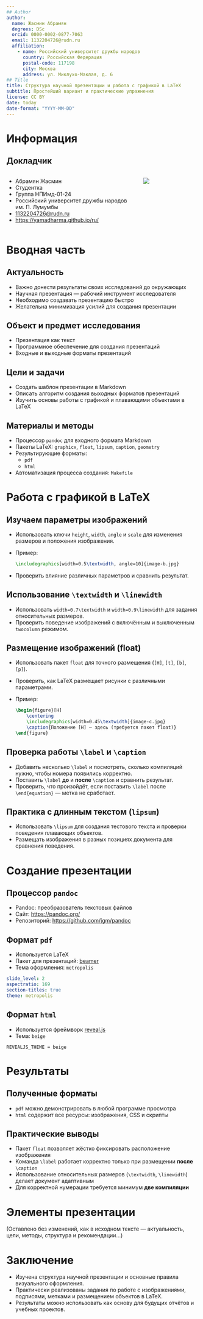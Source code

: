 ```yaml
---
## Author
author:
  name: Жасмин Абрамян
  degrees: DSc
  orcid: 0000-0002-0877-7063
  email: 1132204726@rudn.ru
  affiliation:
    - name: Российский университет дружбы народов
      country: Российская Федерация
      postal-code: 117198
      city: Москва
      address: ул. Миклухо-Маклая, д. 6
## Title
title: Структура научной презентации и работа с графикой в LaTeX
subtitle: Простейший вариант и практические упражнения
license: CC BY
date: today
date-format: "YYYY-MM-DD"
---
```


# Информация

## Докладчик

:::::::::::::: {.columns align=center}
::: {.column width="70%"}

  * Абрамян Жасмин  
  * Студентка  
  * Группа НПИмд-01-24  
  * Российский университет дружбы народов им. П. Лумумбы  
  * [1132204726@rudn.ru](mailto:1132204726@rudn.ru)  
  * <https://yamadharma.github.io/ru/>

:::
::: {.column width="30%"}

![](./image/kulyabov.jpg)

:::
::::::::::::::

# Вводная часть

## Актуальность

- Важно донести результаты своих исследований до окружающих  
- Научная презентация — рабочий инструмент исследователя  
- Необходимо создавать презентацию быстро  
- Желательна минимизация усилий для создания презентации  

## Объект и предмет исследования

- Презентация как текст  
- Программное обеспечение для создания презентаций  
- Входные и выходные форматы презентаций  

## Цели и задачи

- Создать шаблон презентации в Markdown  
- Описать алгоритм создания выходных форматов презентаций  
- Изучить основы работы с графикой и плавающими объектами в LaTeX  

## Материалы и методы

- Процессор `pandoc` для входного формата Markdown  
- Пакеты LaTeX: `graphicx`, `float`, `lipsum`, `caption`, `geometry`  
- Результирующие форматы:
  - `pdf`
  - `html`
- Автоматизация процесса создания: `Makefile`

# Работа с графикой в LaTeX

## Изучаем параметры изображений

- Использовать ключи `height`, `width`, `angle` и `scale` для изменения размеров и положения изображения.  
- Пример:
  ```latex
  \includegraphics[width=0.5\textwidth, angle=10]{image-b.jpg}
  ```
- Проверить влияние различных параметров и сравнить результат.

## Использование `\textwidth` и `\linewidth`

- Использовать `width=0.7\textwidth` и `width=0.9\linewidth` для задания относительных размеров.  
- Проверить поведение изображений с включённым и выключенным `twocolumn` режимом.

## Размещение изображений (float)

- Использовать пакет `float` для точного размещения (`[H]`, `[t]`, `[b]`, `[p]`).  
- Проверить, как LaTeX размещает рисунки с различными параметрами.  
- Пример:
  ```latex
  \begin{figure}[H]
      \centering
      \includegraphics[width=0.45\textwidth]{image-c.jpg}
      \caption{Положение [H] — здесь (требуется пакет float)}
  \end{figure}
  ```

## Проверка работы `\label` и `\caption`

- Добавить несколько `\label` и посмотреть, сколько компиляций нужно, чтобы номера появились корректно.  
- Поставить `\label` **до** и **после** `\caption` и сравнить результат.  
- Проверить, что произойдёт, если поставить `\label` после `\end{equation}` — метка не сработает.

## Практика с длинным текстом (`lipsum`)

- Использовать `\lipsum` для создания тестового текста и проверки поведения плавающих объектов.  
- Размещать изображения в разных позициях документа для сравнения поведения.

# Создание презентации

## Процессор `pandoc`

- Pandoc: преобразователь текстовых файлов  
- Сайт: <https://pandoc.org/>  
- Репозиторий: <https://github.com/jgm/pandoc>

## Формат `pdf`

- Используется LaTeX  
- Пакет для презентаций: [beamer](https://ctan.org/pkg/beamer)  
- Тема оформления: `metropolis`

```yaml
slide_level: 2
aspectratio: 169
section-titles: true
theme: metropolis
```

## Формат `html`

- Используется фреймворк [reveal.js](https://revealjs.com/)  
- Тема: `beige`

```make
REVEALJS_THEME = beige
```

# Результаты

## Полученные форматы

- `pdf` можно демонстрировать в любой программе просмотра  
- `html` содержит все ресурсы: изображения, CSS и скрипты  

## Практические выводы

- Пакет `float` позволяет жёстко фиксировать расположение изображения  
- Команда `\label` работает корректно только при размещении **после** `\caption`  
- Использование относительных размеров (`\textwidth`, `\linewidth`) делает документ адаптивным  
- Для корректной нумерации требуется минимум **две компиляции**

# Элементы презентации

(Оставлено без изменений, как в исходном тексте — актуальность, цели, методы, структура и рекомендации...)

# Заключение

- Изучена структура научной презентации и основные правила визуального оформления.  
- Практически реализованы задания по работе с изображениями, подписями, метками и размещением объектов в LaTeX.  
- Результаты можно использовать как основу для будущих отчётов и учебных проектов.
